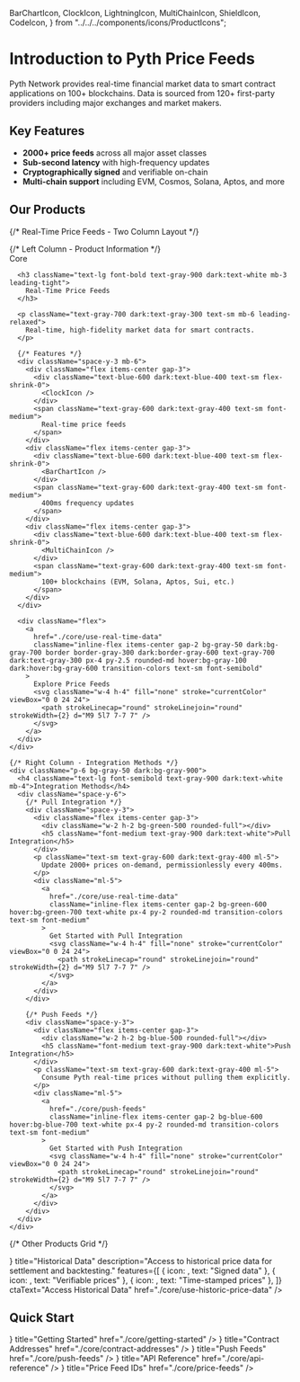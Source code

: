   BarChartIcon,
  ClockIcon,
  LightningIcon,
  MultiChainIcon,
  ShieldIcon,
  CodeIcon,
} from "../../../components/icons/ProductIcons";

# Introduction to Pyth Price Feeds

Pyth Network provides real-time financial market data to smart contract applications on 100+ blockchains.
Data is sourced from 120+ first-party providers including major exchanges and market makers.

## Key Features

- **2000+ price feeds** across all major asset classes
- **Sub-second latency** with high-frequency updates
- **Cryptographically signed** and verifiable on-chain
- **Multi-chain support** including EVM, Cosmos, Solana, Aptos, and more

## Our Products

{/* Real-Time Price Feeds - Two Column Layout */}

<div className="mb-12 bg-white dark:bg-gray-800 rounded-lg border border-gray-200 dark:border-gray-700 shadow-sm hover:shadow-md transition-shadow overflow-hidden">
  <div className="grid grid-cols-1 lg:grid-cols-2 gap-0">
    {/* Left Column - Product Information */}
    <div className="p-6 border-r border-gray-200 dark:border-gray-700">
      <div className="flex items-center gap-3 mb-4">
        <div className="bg-blue-600 text-white text-xs font-semibold px-3 py-1.5 rounded-full">
          Core
        </div>
        <div className="text-gray-600 dark:text-gray-400"><BarChartIcon /></div>
      </div>

      <h3 className="text-lg font-bold text-gray-900 dark:text-white mb-3 leading-tight">
        Real-Time Price Feeds
      </h3>

      <p className="text-gray-700 dark:text-gray-300 text-sm mb-6 leading-relaxed">
        Real-time, high-fidelity market data for smart contracts.
      </p>

      {/* Features */}
      <div className="space-y-3 mb-6">
        <div className="flex items-center gap-3">
          <div className="text-blue-600 dark:text-blue-400 text-sm flex-shrink-0">
            <ClockIcon />
          </div>
          <span className="text-gray-600 dark:text-gray-400 text-sm font-medium">
            Real-time price feeds
          </span>
        </div>
        <div className="flex items-center gap-3">
          <div className="text-blue-600 dark:text-blue-400 text-sm flex-shrink-0">
            <BarChartIcon />
          </div>
          <span className="text-gray-600 dark:text-gray-400 text-sm font-medium">
            400ms frequency updates
          </span>
        </div>
        <div className="flex items-center gap-3">
          <div className="text-blue-600 dark:text-blue-400 text-sm flex-shrink-0">
            <MultiChainIcon />
          </div>
          <span className="text-gray-600 dark:text-gray-400 text-sm font-medium">
            100+ blockchains (EVM, Solana, Aptos, Sui, etc.)
          </span>
        </div>
      </div>

      <div className="flex">
        <a
          href="./core/use-real-time-data"
          className="inline-flex items-center gap-2 bg-gray-50 dark:bg-gray-700 border border-gray-300 dark:border-gray-600 text-gray-700 dark:text-gray-300 px-4 py-2.5 rounded-md hover:bg-gray-100 dark:hover:bg-gray-600 transition-colors text-sm font-semibold"
        >
          Explore Price Feeds
          <svg className="w-4 h-4" fill="none" stroke="currentColor" viewBox="0 0 24 24">
            <path strokeLinecap="round" strokeLinejoin="round" strokeWidth={2} d="M9 5l7 7-7 7" />
          </svg>
        </a>
      </div>
    </div>

    {/* Right Column - Integration Methods */}
    <div className="p-6 bg-gray-50 dark:bg-gray-900">
      <h4 className="text-lg font-semibold text-gray-900 dark:text-white mb-4">Integration Methods</h4>
      <div className="space-y-6">
        {/* Pull Integration */}
        <div className="space-y-3">
          <div className="flex items-center gap-3">
            <div className="w-2 h-2 bg-green-500 rounded-full"></div>
            <h5 className="font-medium text-gray-900 dark:text-white">Pull Integration</h5>
          </div>
          <p className="text-sm text-gray-600 dark:text-gray-400 ml-5">
            Update 2000+ prices on-demand, permissionlessly every 400ms.
          </p>
          <div className="ml-5">
            <a
              href="./core/use-real-time-data"
              className="inline-flex items-center gap-2 bg-green-600 hover:bg-green-700 text-white px-4 py-2 rounded-md transition-colors text-sm font-medium"
            >
              Get Started with Pull Integration
              <svg className="w-4 h-4" fill="none" stroke="currentColor" viewBox="0 0 24 24">
                <path strokeLinecap="round" strokeLinejoin="round" strokeWidth={2} d="M9 5l7 7-7 7" />
              </svg>
            </a>
          </div>
        </div>

        {/* Push Feeds */}
        <div className="space-y-3">
          <div className="flex items-center gap-3">
            <div className="w-2 h-2 bg-blue-500 rounded-full"></div>
            <h5 className="font-medium text-gray-900 dark:text-white">Push Integration</h5>
          </div>
          <p className="text-sm text-gray-600 dark:text-gray-400 ml-5">
            Consume Pyth real-time prices without pulling them explicitly.
          </p>
          <div className="ml-5">
            <a
              href="./core/push-feeds"
              className="inline-flex items-center gap-2 bg-blue-600 hover:bg-blue-700 text-white px-4 py-2 rounded-md transition-colors text-sm font-medium"
            >
              Get Started with Push Integration
              <svg className="w-4 h-4" fill="none" stroke="currentColor" viewBox="0 0 24 24">
                <path strokeLinecap="round" strokeLinejoin="round" strokeWidth={2} d="M9 5l7 7-7 7" />
              </svg>
            </a>
          </div>
        </div>
      </div>
    </div>

  </div>
</div>

{/* Other Products Grid */}

<div className="grid grid-cols-1 md:grid-cols-2 gap-8 mb-12">
  <ProductCard
    badge="Benchmarks"
    icon={<ClockIcon />}
    title="Historical Data"
    description="Access to historical price data for settlement and backtesting."
    features={[
      { icon: <BarChartIcon />, text: "Signed data" },
      { icon: <ShieldIcon />, text: "Verifiable prices" },
      { icon: <ClockIcon />, text: "Time-stamped prices" },
    ]}
    ctaText="Access Historical Data"
    href="./core/use-historic-price-data"
  />

</div>

## Quick Start

<Cards>
  <Card
    icon={<ClockIcon />}
    title="Getting Started"
    href="./core/getting-started"
  />
  <Card
    icon={<ContractIcon />}
    title="Contract Addresses"
    href="./core/contract-addresses"
  />
  <Card icon={<LightningIcon />} title="Push Feeds" href="./core/push-feeds" />
  <Card icon={<CodeIcon />} title="API Reference" href="./core/api-reference" />
  <Card
    icon={<SearchIcon />}
    title="Price Feed IDs"
    href="./core/price-feeds"
  />
</Cards>
